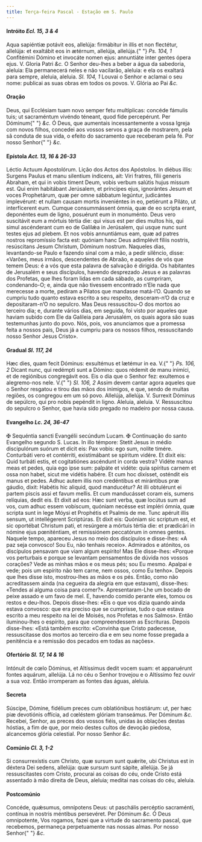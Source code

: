 ```yaml
---
title: Terça-feira Pascal - Estação em S. Paulo
---
```


<h4 class="text-center">
  Intróito <em>Ecl. 15, 3 & 4</em>
</h4>
<div class="grid grid-cols-2 gap-5">
  <span class="text-justify">
    Aqua sapiéntiæ potávit eos, allelúja: firmábitur in illis et non flectétur,
    allelúja: et exaltábit eos in ætérnum, allelúja, allelúja.{" "}
    <em>Ps. 104, 1</em> Confitémini Dómino et invocáte nomen ejus: annuntiáte
    inter gentes ópera ejus. V. Gloria Patri <em>&c.</em>
  </span>
  <span class="text-justify">
    O Senhor deu-lhes a beber a água da sabedoria, aleluia: Ela permanecerá
    neles e não vacilarão, aleluia: e ela os exaltará para sempre, aleluia,
    aleluia. <em>Sl. 104, 1</em> Louvai o Senhor e aclamai o seu nome: publicai
    as suas obras em todos os povos. V. Glória ao Pai <em>&c.</em>
  </span>
</div>


#### Oração
<div class="grid grid-cols-2 gap-5">
  <span class="text-justify">
    Deus, qui Ecclésiam tuam novo semper fetu multíplicas: concéde fámulis tuis;
    ut sacraméntum vivéndo téneant, quod fide percepérunt. Per Dóminum{" "}
    <em>&c.</em>
  </span>
  <span class="text-justify">
    Ó Deus, que aumentais incessantemente a vossa Igreja com novos filhos,
    concedei aos vossos servos a graça de mostrarem, pela sã conduta de sua
    vida, o efeito do sacramento que receberam pela fé. Por nosso Senhor{" "}
    <em>&c.</em>
  </span>
</div>

<h4 class="text-center">
  Epístola <em>Act. 13, 16 & 26-33</em>
</h4>
<div class="grid grid-cols-2 gap-5">
  <span class="text-justify">Léctio Actuum Apostolórum.</span>
  <span class="text-justify">Lição dos Actos dos Apóstolos.</span>
  <span class="text-justify">
    In diébus illis: Surgens Paulus et manu silentium índicens, ait: Viri
    fratres, fílii generis Abraham, et qui in vobis timent Deum, vobis verbum
    salútis hujus missum est. Qui enim habitábant Jerúsalem, et príncipes ejus,
    ignorántes Jesum et voces Prophetárum, quæ per omne sábbatum legúntur,
    judicántes implevérunt: et nullam causam mortis inveniéntes in eo, petiérunt
    a Piláto, ut interfícerent eum. Cumque consummássent ómnia, quæ de eo
    scripta erant, deponéntes eum de ligno, posuérunt eum in monuménto. Deus
    vero suscitávit eum a mórtuis tértia die: qui visus est per dies multos his,
    qui simul ascénderant cum eo de Galilǽa in Jerúsalem, qui usque nunc sunt
    testes ejus ad plebem. Et nos vobis annuntiámus eam, quæ ad patres nostros
    repromíssio facta est: quóniam hanc Deus adimplévit fíliis nostris,
    resúscitans Jesum Christum, Dóminum nostrum.
  </span>
  <span class="text-justify">
    Naqueles dias, levantando-se Paulo e fazendo sinal com a mão, a pedir
    silêncio, disse: «Varões, meus irmãos, descendentes de Abraão, e aqueles de
    vós que temem Deus: é a vós que esta palavra de salvação é dirigida. Os
    habitantes de Jerusalém e seus discípulos, havendo desprezado Jesus e as
    palavras dos Profetas, que lhes foram lidas em cada sábado, as cumpriram,
    condenando-O; e, ainda que não tivessem encontrado n’Ele nada que merecesse
    a morte, pediram a Pilatos que mandasse matá-l’O. Quando se cumpriu tudo
    quanto estava escrito a seu respeito, desceram-n’O da cruz e depositaram-n’O
    no sepulcro. Mas Deus ressuscitou-O dos mortos ao terceiro dia; e, durante
    vários dias, em seguida, foi visto por aqueles que haviam subido com Ele da
    Galileia para Jerusalém, os quais agora são suas testemunhas junto do povo.
    Nós, pois, vos anunciamos que a promessa feita a nossos pais, Deus já a
    cumpriu para os nossos filhos, ressuscitando nosso Senhor Jesus Cristo».
  </span>
</div>

<h4 class="text-center">
  Gradual <em>Sl. 117, 24</em>
</h4>
<div class="grid grid-cols-2 gap-5">
  <span class="text-justify">
    Hæc dies, quam fecit Dóminus: exsultémus et lætémur in ea. V.{" "}
    <em>Ps. 106, 2</em> Dicant nunc, qui redémpti sunt a Dómino: quos rédemit de
    manu inimíci, et de regiónibus congregávit eos.
  </span>
  <span class="text-justify">
    Eis o dia que o Senhor fez: exultemos e alegremo-nos nele. V.{" "}
    <em>Sl. 106, 2</em> Assim devem cantar agora aqueles que o Senhor resgatou e
    tirou das mãos dos inimigos, e que, sendo de muitas regiões, os congregou em
    um só povo.
  </span>
  <span class="text-justify">
    Allelúja, allelúja. V. Surrexit Dóminus de sepúlcro, qui pro nobis pepéndit
    in ligno.
  </span>
  <span class="text-justify">
    Aleluia, aleluia. V. Ressuscitou do sepulcro o Senhor, que havia sido
    pregado no madeiro por nossa causa.
  </span>
</div>

<h4 class="text-center">
  Evangelho <em>Lc. 24, 36-47</em>
</h4>
<div class="grid grid-cols-2 gap-5">
  <span class="text-justify">
    <span class="text-red-500">&#10016;</span> Sequéntia sancti Evangélii
    secúndum Lucam.
  </span>
  <span class="text-justify">
    <span class="text-red-500">&#10016;</span> Continuação do santo Evangelho
    segundo S. Lucas.
  </span>
  <span class="text-justify">
    In illo témpore: Stetit Jesus in médio discipulórum suórum et dicit eis: Pax
    vobis: ego sum, nolíte timére. Conturbáti vero et contérriti, existimábant
    se spíritum vidére. Et dixit eis: Quid turbáti estis, et cogitatiónes
    ascéndunt in corda vestra? Vidéte manus meas et pedes, quia ego ipse sum:
    palpáte et vidéte: quia spíritus carnem et ossa non habet, sicut me vidétis
    habére. Et cum hoc dixísset, osténdit eis manus et pedes. Adhuc autem illis
    non credéntibus et mirántibus præ gáudio, dixit: Habétis hic aliquid, quod
    manducétur? At illi obtulérunt ei partem piscis assi et favum mellis. Et cum
    manducásset coram eis, sumens relíquias, dedit eis. Et dixit ad eos: Hæc
    sunt verba, quæ locútus sum ad vos, cum adhuc essem vobíscum, quóniam
    necésse est impléri ómnia, quæ scripta sunt in lege Móysi et Prophétis et
    Psalmis de me. Tunc apéruit illis sensum, ut intellégerent Scriptúras. Et
    dixit eis: Quóniam sic scriptum est, et sic oportébat Christum pati, et
    resúrgere a mórtuis tértia die: et prædicári in nómine ejus pœniténtiam, et
    remissiónem peccatórum in omnes gentes.
  </span>
  <span class="text-justify">
    Naquele tempo, apareceu Jesus no meio dos discípulos e disse-lhes: «A paz
    seja convosco! Sou Eu, não tenhais receio». Admirados e atónitos, os
    discípulos pensavam que viam algum espírito! Mas Ele disse-lhes: «Porque vos
    perturbais e porque se levantam pensamentos de dúvida nos vossos corações?
    Vede as minhas mãos e os meus pés; sou Eu mesmo. Apalpai e vede; pois um
    espírito não tem carne, nem ossos, como Eu tenho». Depois que lhes disse
    isto, mostrou-lhes as mãos e os pés. Então, como não acreditassem ainda (na
    cegueira da alegria em que estavam), disse-lhes: «Tendes aí alguma coisa
    para comer?». Apresentaram-Lhe um bocado de peixe assado e um favo de mel.
    E, havendo comido perante eles, tomou os restos e deu-lhos. Depois
    disse-lhes: «Eis o que vos dizia quando ainda estava convosco: que era
    preciso que se cumprisse, tudo o que estava escrito a meu respeito na lei de
    Moisés, nos Profetas e nos Salmos». Então iluminou-lhes o espírito, para que
    compreendessem as Escrituras. Depois disse-lhes: «Está também escrito:
    «Convinha que Cristo padecesse, ressuscitasse dos mortos ao terceiro dia e
    em seu nome fosse pregada a penitência e a remissão dos pecados em todas as
    nações».
  </span>
</div>

<h4 class="text-center">
  Ofertório <em>Sl. 17, 14 & 16</em>
</h4>
<div class="grid grid-cols-2 gap-5">
  <span class="text-justify">
    Intónuit de cœlo Dóminus, et Altíssimus dedit vocem suam: et apparuérunt
    fontes aquárum, allelúja.
  </span>
  <span class="text-justify">
    Lá no céu o Senhor trovejou e o Altíssimo fez ouvir a sua voz. Então
    irromperam as fontes das águas, aleluia.
  </span>
</div>


#### Secreta
<div class="grid grid-cols-2 gap-5">
  <span class="text-justify">
    Súscipe, Dómine, fidélium preces cum oblatiónibus hostiárum: ut, per hæc piæ
    devotiónis offícia, ad cœléstem glóriam transeámus. Per Dóminum <em>&c.</em>
  </span>
  <span class="text-justify">
    Recebei, Senhor, as preces dos vossos fiéis, unidas às oblações destas
    hóstias, a fim de que, por meio destes cultos de devoção piedosa, alcancemos
    glória celestial. Por nosso Senhor <em>&c.</em>
  </span>
</div>

<h4 class="text-center">
  Comúnio <em>Cl. 3, 1-2</em>
</h4>
<div class="grid grid-cols-2 gap-5">
  <span class="text-justify">
    Si consurrexístis cum Christo, quæ sursum sunt quǽrite, ubi Christus est in
    déxtera Dei sedens, allelúja: quæ sursum sunt sápite, allelúja.
  </span>
  <span class="text-justify">
    Se já ressuscitastes com Cristo, procurai as coisas do céu, onde Cristo está
    assentado à mão direita de Deus, aleluia; meditai nas coisas do céu,
    aleluia.
  </span>
</div>


#### Postcomúnio
<div class="grid grid-cols-2 gap-5">
  <span class="text-justify">
    Concéde, quǽsumus, omnípotens Deus: ut paschális percéptio sacraménti,
    contínua in nostris méntibus persevéret. Per Dóminum <em>&c.</em>
  </span>
  <span class="text-justify">
    Ó Deus omnipotente, Vos rogamos, fazei que a virtude do sacramento pascal,
    que recebemos, permaneça perpetuamente nas nossas almas. Por nosso Senhor{" "}
    <em>&c.</em>
  </span>
</div>
